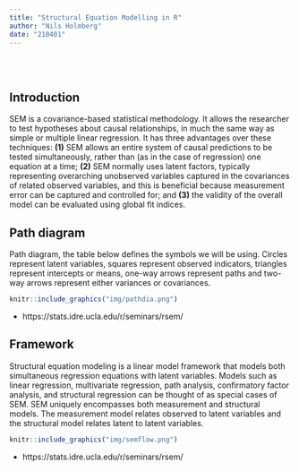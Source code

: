 ```yaml
---
title: "Structural Equation Modelling in R"
author: "Nils Holmberg"
date: "210401"
---
```

<br/><br/>

## Introduction
SEM is a covariance-based statistical methodology. It allows the researcher to test hypotheses about causal relationships, in much the same way as simple or multiple linear regression. It has three advantages over these techniques: **(1)** SEM allows an entire system of causal predictions to be tested simultaneously, rather than (as in the case of regression) one equation at a time; **(2)** SEM normally uses latent factors, typically representing overarching unobserved variables captured in the covariances of related observed variables, and this is beneficial because measurement error can be captured and controlled for; and **(3)** the validity of the overall model can be evaluated using global fit indices.

## Path diagram
Path diagram, the table below defines the symbols we will be using. Circles represent latent variables, squares represent observed indicators, triangles represent intercepts or means, one-way arrows represent paths and two-way arrows represent either variances or covariances.

```r
knitr::include_graphics("img/pathdia.png")
```
- https://stats.idre.ucla.edu/r/seminars/rsem/

## Framework
Structural equation modeling is a linear model framework that models both simultaneous regression equations with latent variables.  Models such as linear regression, multivariate regression, path analysis, confirmatory factor analysis, and structural regression can be thought of as special cases of SEM. SEM uniquely encompasses both measurement and structural models. The measurement model relates observed to latent variables and the structural model relates latent to latent variables.

```r
knitr::include_graphics("img/semflow.png")
```
- https://stats.idre.ucla.edu/r/seminars/rsem/


